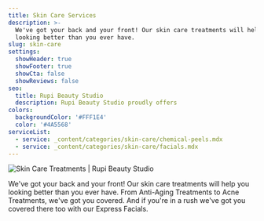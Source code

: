 ```yaml
---
title: Skin Care Services
description: >-
  We've got your back and your front! Our skin care treatments will help you
  looking better than you ever have.
slug: skin-care
settings:
  showHeader: true
  showFooter: true
  showCta: false
  showReviews: false
seo:
  title: Rupi Beauty Studio
  description: Rupi Beauty Studio proudly offers
colors:
  backgroundColor: '#FFF1E4'
  color: '#4A5568'
serviceList:
  - service: _content/categories/skin-care/chemical-peels.mdx
  - service: _content/categories/skin-care/facials.mdx
---
```


![Skin Care Treatments | Rupi Beauty Studio](/uploads/services/lash-lift-result.webp "Skin Care Treatments | Rupi Beauty Studio")

We've got your back and your front! Our skin care treatments will help you looking better than you ever have. From Anti-Aging Treatments to Acne Treatments, we've got you covered. And if you're in a rush we've got you covered there too with our Express Facials.

